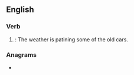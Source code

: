 ==English==

===Verb===
{{head|en|verb form}}

# {{present participle of|patine|lang=en|nocat=1}}: The weather is patining some of the old cars.

===Anagrams===
* {{anagrams|en|a=agiinnpt|painting}}